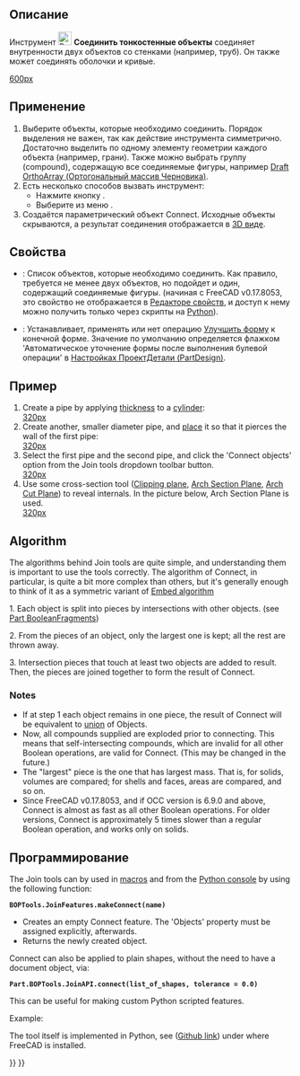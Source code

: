 <languages/>

{{Docnav/ru
|[[Part_Common/ru|Пересечение]]
|[[Part_JoinEmbed/ru|Встроить тонкостенные объекты]]
|[[Part_Workbench/ru|Деталь]]
|IconL=Part_Common.svg
|IconR=Part_JoinEmbed.svg
|IconC=Workbench_Part.svg
}}

{{GuiCommand/ru
|Name=Part JoinConnect
|Name/ru=Соединить тонкостенные объекты
|MenuLocation=Деталь → Соединить → Соединить объекты
|Workbenches=[[Part_Workbench/ru|Деталь]]
|Version=0.16
|SeeAlso=[[Part_JoinEmbed/ru|Внедрить тонкостенные объекты]], [[Part_JoinCutout/ru|Вырезать в тонкостенном объекте]], [[Part_Boolean/ru|Булевы операции]], [[Part_Thickness/ru|Толщина]]
}}

<span id="Description"></span>
== Описание == 

Инструмент [[Image:Part_JoinConnect.svg|24px]] '''Соединить тонкостенные объекты''' соединяет внутренности двух объектов со стенками (например, труб). Он также может соединять оболочки и кривые.

[[image:JoinFeatures_Connect.png|600px]]

<span id="Usage"></span>
== Применение == 

# Выберите объекты, которые необходимо соединить. Порядок выделения не важен, так как действие инструмента симметрично. Достаточно выделить по одному элементу геометрии каждого объекта (например, грани). Также можно выбрать группу (compound), содержащую все соединяемые фигуры, например [[Draft_OrthoArray/ru|Draft OrthoArray (Ортогональный массив Черновика)]].
# Есть несколько способов вызвать инструмент:
#* Нажмите кнопку {{Button|[[Image:Part_JoinConnect.svg|16px]] [[Part_JoinConnect|Соединить тонкостенные]]}}.
#* Выберите из меню {{MenuCommand|Деталь → Соединить → [[Image:Part_JoinConnect.svg|16px]] Соединить объекты}}.
# Создаётся параметрический объект Connect. Исходные объекты скрываются, а результат соединения отображается в [[3D_view/ru|3D виде]].

<span id="Properties"></span>
== Свойства == 

{{TitleProperty|Соединить}}

* {{PropertyData|Объекты (Objects)}}: Список объектов, которые необходимо соединить. Как правило, требуется не менее двух объектов, но подойдет и один, содержащий соединяемые фигуры. (начиная с FreeCAD v0.17.8053, это свойство не отображается в [[Property_editor/ru|Редакторе свойств]], и доступ к нему можно получить только через скрипты на [[#Scripting|Python]]).
* {{PropertyData|Улучшить (Refine)}}: Устанавливает, применять или нет операцию [[Part RefineShape/ru|Улучшить форму]] к конечной форме. Значение по умолчанию определяется флажком 'Автоматическое уточнение формы после выполнения булевой операции' в [[PartDesign_Preferences/ru|Настройках ПроектДетали (PartDesign)]].

<span id="Example"></span>
== Пример == 

# Create a pipe by applying [[Part_Thickness|thickness]] to a [[Part_Cylinder|cylinder]]: <br />[[image:JoinFeatures_Example_step1.png|320px]]
# Create another, smaller diameter pipe, and [[Placement|place]] it so that it pierces the wall of the first pipe: <br />[[image:JoinFeatures_Example_step2.png|320px]]
# Select the first pipe and the second pipe, and click the 'Connect objects' option from the Join tools dropdown toolbar button. <br />[[image:JoinFeatures_Example_step3_Connect.png|320px]]
# Use some cross-section tool ([[Std_ToggleClipPlane|Clipping plane]], [[Arch_SectionPlane|Arch Section Plane]], [[Arch_CutPlane|Arch Cut Plane]]) to reveal internals. In the picture below, Arch Section Plane is used.<br />[[image:JoinFeatures_Example_step4_Connect.png|320px]]

==Algorithm==

The algorithms behind Join tools are quite simple, and understanding them is important to use the tools correctly. The algorithm of Connect, in particular, is quite a bit more complex than others, but it's generally enough to think of it as a symmetric variant of [[Part_JoinEmbed#Algorithm|Embed algorithm]]

1. Each object is split into pieces by intersections with other objects. (see [[Part_BooleanFragments|Part BooleanFragments]]) 

2. From the pieces of an object, only the largest one is kept; all the rest are thrown away.

3. Intersection pieces that touch at least two objects are added to result. Then, the pieces are joined together to form the result of Connect.

===Notes=== 

* If at step 1 each object remains in one piece, the result of Connect will be equivalent to [[Part_Fuse|union]] of Objects.
* Now, all compounds supplied are exploded prior to connecting. This means that self-intersecting compounds, which are invalid for all other Boolean operations, are valid for Connect. (This may be changed in the future.)
* The "largest" piece is the one that has largest mass. That is, for solids, volumes are compared; for shells and faces, areas are compared, and so on.
* Since FreeCAD v0.17.8053, and if OCC version is 6.9.0 and above, Connect is almost as fast as all other Boolean operations. For older versions, Connect is approximately 5 times slower than a regular Boolean operation, and works only on solids.

<span id="Scripting"></span>
==Программирование==

The Join tools can by used in [[Macros|macros]] and from the [[Python_console|Python console]] by using the following function:

 '''BOPTools.JoinFeatures.makeConnect(name)'''

* Creates an empty Connect feature. The 'Objects' property must be assigned explicitly, afterwards.
* Returns the newly created object.

Connect can also be applied to plain shapes, without the need to have a document object, via:

 '''Part.BOPTools.JoinAPI.connect(list_of_shapes, tolerance = 0.0)'''

This can be useful for making custom Python scripted features.

Example:

{{code|code=
import Part
j = Part.BOPTools.JoinFeatures.makeConnect(name= 'Connect')
j.Objects = FreeCADGui.Selection.getSelection()
}}

The tool itself is implemented in Python, see {{FileName|/Mod/Part/BOPTools/JoinFeatures.py}} ([https://github.com/FreeCAD/FreeCAD/blob/master/src/Mod/Part/BOPTools/JoinFeatures.py Github link]) under where FreeCAD is installed.


<div class="mw-translate-fuzzy">
{{Docnav/ru
|[[Part_CompJoinFeatures/ru|Соединить тонкостенные объекты]]
|[[Part_JoinEmbed/ru|Встроить]]
|[[Part_Workbench/ru|Верстак Part]]
|IconL=Part_JoinConnect.svg
|IconR=Part_JoinEmbed.svg
|IconC=Workbench_Part.svg
}}
</div>

{{Part_Tools_navi{{#translation:}}}}
{{Userdocnavi{{#translation:}}}}